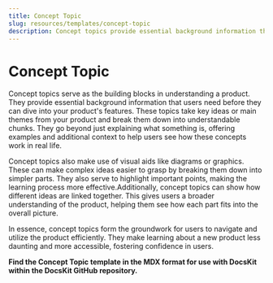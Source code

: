 ```yaml
---
title: Concept Topic
slug: resources/templates/concept-topic
description: Concept topics provide essential background information that users need before they can dive into your product's features.
---
```


# Concept Topic
Concept topics serve as the building blocks in understanding a product. They provide essential background information that users need before they can dive into your product's features. These topics take key ideas or main themes from your product and break them down into understandable chunks. They go beyond just explaining what something is, offering examples and additional context to help users see how these concepts work in real life.

Concept topics also make use of visual aids like diagrams or graphics. These can make complex ideas easier to grasp by breaking them down into simpler parts. They also serve to highlight important points, making the learning process more effective.Additionally, concept topics can show how different ideas are linked together. This gives users a broader understanding of the product, helping them see how each part fits into the overall picture.

In essence, concept topics form the groundwork for users to navigate and utilize the product efficiently. They make learning about a new product less daunting and more accessible, fostering confidence in users.

**Find the Concept Topic template in the MDX format for use with DocsKit within the DocsKit GitHub repository.**


